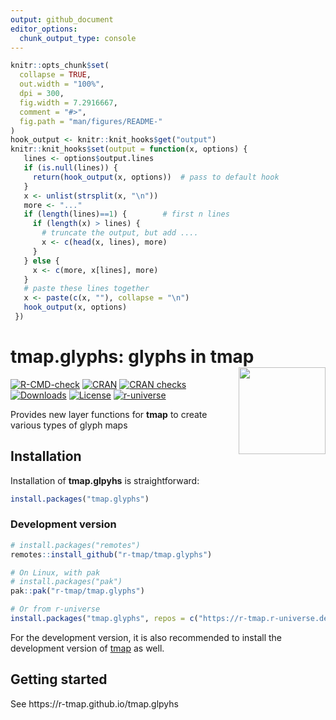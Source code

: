 ```yaml
---
output: github_document
editor_options: 
  chunk_output_type: console
---
```



```r
knitr::opts_chunk$set(
  collapse = TRUE,
  out.width = "100%",
  dpi = 300,
  fig.width = 7.2916667,
  comment = "#>",
  fig.path = "man/figures/README-"
)
hook_output <- knitr::knit_hooks$get("output")
knitr::knit_hooks$set(output = function(x, options) {
   lines <- options$output.lines
   if (is.null(lines)) {
     return(hook_output(x, options))  # pass to default hook
   }
   x <- unlist(strsplit(x, "\n"))
   more <- "..."
   if (length(lines)==1) {        # first n lines
     if (length(x) > lines) {
       # truncate the output, but add ....
       x <- c(head(x, lines), more)
     }
   } else {
     x <- c(more, x[lines], more)
   }
   # paste these lines together
   x <- paste(c(x, ""), collapse = "\n")
   hook_output(x, options)
 })
```

# tmap.glyphs: glyphs in tmap <img src="man/figures/logo.png" align="right" height="139" alt="" />

<!-- badges: start -->
[![R-CMD-check](https://github.com/r-tmap/tmap.glyphs/actions/workflows/R-CMD-check.yaml/badge.svg)](https://github.com/r-tmap/tmap/actions/workflows/R-CMD-check.yaml)
[![CRAN](https://www.r-pkg.org/badges/version/tmap.glyphs)](https://cran.r-project.org/package=tmap.glyphs) 
[![CRAN checks](https://cranchecks.info/badges/worst/tmap.glyphs)](https://cran.r-project.org/web/checks/check_results_tmap.glyphs.html)
[![Downloads](https://cranlogs.r-pkg.org/badges/tmap.glyphs?color=brightgreen)](https://www.r-pkg.org:443/pkg/tmap.glyphs)
[![License](https://img.shields.io/badge/License-GPL%20v3-brightgreen.svg?style=flat)](https://www.gnu.org/licenses/gpl-3.0.html)
[![r-universe](https://r-tmap.r-universe.dev/badges/tmap.glyphs)](https://r-tmap.r-universe.dev/tmap.glyphs)
<!-- badges: end -->

Provides new layer functions for **tmap** to create various types of glyph maps

## Installation

Installation of **tmap.glpyhs** is straightforward:

```r
install.packages("tmap.glyphs")
```

### Development version


```r
# install.packages("remotes")
remotes::install_github("r-tmap/tmap.glyphs")

# On Linux, with pak
# install.packages("pak")
pak::pak("r-tmap/tmap.glyphs")

# Or from r-universe
install.packages("tmap.glyphs", repos = c("https://r-tmap.r-universe.dev", "https://cloud.r-project.org"))
```

For the development version, it is also recommended to install the development version of [tmap](https://r-tmap.github.io/tmap/) as well.

## Getting started

See https://r-tmap.github.io/tmap.glpyhs
